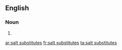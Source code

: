 ==English==

===Noun===
{{head|en|plural}}

# {{plural of|salt substitute|lang=en|nocat=1}}

[[ar:salt substitutes]]
[[fr:salt substitutes]]
[[ta:salt substitutes]]